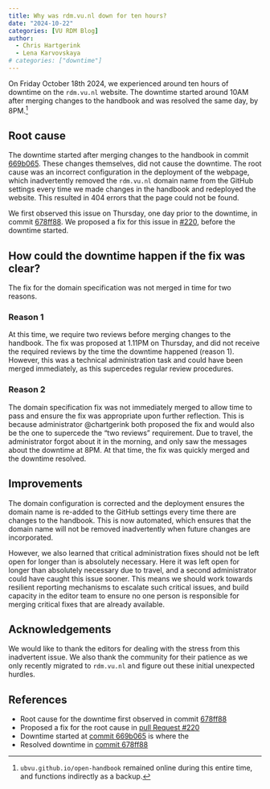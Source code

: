 ```yaml
---
title: Why was rdm.vu.nl down for ten hours?
date: "2024-10-22"
categories: [VU RDM Blog]
author:
  - Chris Hartgerink
  - Lena Karvovskaya
# categories: ["downtime"]
---
```


On Friday October 18th 2024, we experienced around ten hours of downtime on the `rdm.vu.nl` website. The downtime started around 10AM after merging changes to the handbook and was resolved the same day, by 8PM.[^1]

[^1]: `ubvu.github.io/open-handbook` remained online during this entire time, and functions indirectly as a backup.

## Root cause

The downtime started after merging changes to the handbook in commit [669b065](https://github.com/ubvu/open-handbook/commit/669b06528731f95566d605d65b9c3a507f58bced). These changes themselves, did not cause the downtime. The root cause was an incorrect configuration in the deployment of the webpage, which inadvertently removed the `rdm.vu.nl` domain name from the GitHub settings every time we made changes in the handbook and redeployed the website. This resulted in 404 errors that the page could not be found.

We first observed this issue on Thursday, one day prior to the downtime, in commit [678ff88](https://github.com/ubvu/open-handbook/commit/678ff8843dc018f76661b24ee25c64bff5c459df). We proposed a fix for this issue in [#220](https://github.com/ubvu/open-handbook/pull/220), before the downtime started.

## How could the downtime happen if the fix was clear?

The fix for the domain specification was not merged in time for two reasons.

### Reason 1

At this time, we require two reviews before merging changes to the handbook. The fix was proposed at 1.11PM on Thursday, and did not receive the required reviews by the time the downtime happened (reason 1). However, this was a technical administration task and could have been merged immediately, as this supercedes regular review procedures.

### Reason 2

The domain specification fix was not immediately merged to allow time to pass and ensure the fix was appropriate upon further reflection. This is because administrator @chartgerink both proposed the fix and would also be the one to supercede the "two reviews" requirement. Due to travel, the administrator forgot about it in the morning, and only saw the messages about the downtime at 8PM. At that time, the fix was quickly merged and the downtime resolved.

## Improvements

The domain configuration is corrected and the deployment ensures the domain name is re-added to the GitHub settings every time there are changes to the handbook. This is now automated, which ensures that the domain name will not be removed inadvertently when future changes are incorporated.

However, we also learned that critical administration fixes should not be left open for longer than is absolutely necessary. Here it was left open for longer than absolutely necessary due to travel, and a second administrator could have caught this issue sooner. This means we should work towards resilient reporting mechanisms to escalate such critical issues, and build capacity in the editor team to ensure no one person is responsible for merging critical fixes that are already available.

## Acknowledgements

We would like to thank the editors for dealing with the stress from this inadvertent issue. We also thank the community for their patience as we only recently migrated to `rdm.vu.nl` and figure out these initial unexpected hurdles.

## References

- Root cause for the downtime first observed in commit [678ff88](https://github.com/ubvu/open-handbook/commit/678ff8843dc018f76661b24ee25c64bff5c459df)
- Proposed a fix for the root cause in [pull Request #220](https://github.com/ubvu/open-handbook/pull/220)
- Downtime started at [commit 669b065](https://github.com/ubvu/open-handbook/commit/669b06528731f95566d605d65b9c3a507f58bced) is where the 
- Resolved downtime in [commit 678ff88](https://github.com/ubvu/open-handbook/commit/678ff8843dc018f76661b24ee25c64bff5c459df)
